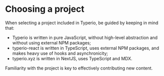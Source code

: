 # Choosing a project

When selecting a project included in Typerio, be guided by keeping in mind that:
* Typerio is written in pure JavaScript, without high-level abstraction and without using external NPM packages;
* typerio-react is written in TypeScript, uses external NPM packages, and makes heavy use of hooks and asynchronicity;
* typerio.xyz is written in NextJS, uses TypeScript and MDX.

Familiarity with the project is key to effectively contributing new content.